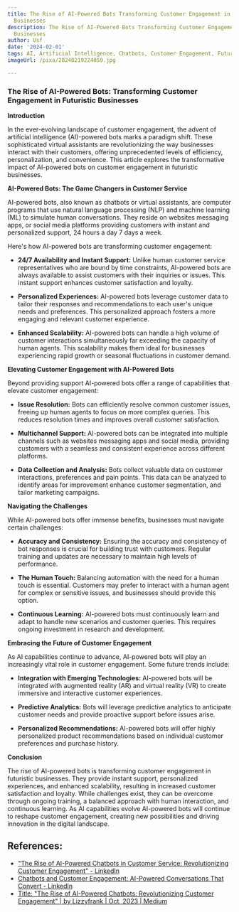 ```yaml
---
title: The Rise of AI-Powered Bots Transforming Customer Engagement in Futuristic
  Businesses
description: The Rise of AI-Powered Bots Transforming Customer Engagement in Futuristic
  Businesses
author: Usf
date: '2024-02-01'
tags: AI, Artificial Intelligence, Chatbots, Customer Engagement, Futuristic Businesses
imageUrl: /pixa/20240219224059.jpg

---
```

### The Rise of AI-Powered Bots: Transforming Customer Engagement  in Futuristic Businesses

**Introduction**

In the ever-evolving landscape of  customer engagement, the  advent of artificial intelligence (AI)-powered bots marks a paradigm shift. These sophisticated virtual assistants are revolutionizing the  way businesses interact with their customers, offering unprecedented levels of efficiency,  personalization, and convenience. This article explores the  transformative impact of AI-powered bots on customer engagement in futuristic businesses.

**AI-Powered Bots: The  Game Changers  in Customer Service**

AI-powered bots,  also known as chatbots or  virtual assistants, are computer programs that use natural  language processing (NLP) and machine learning (ML) to simulate human conversations. They reside on websites messaging apps, or social media platforms providing customers with instant and  personalized support, 24 hours a day 7  days a week.

Here's how AI-powered  bots are transforming customer engagement:

* **24/7 Availability and Instant Support:** Unlike human customer service representatives who  are bound by time constraints, AI-powered bots are always available  to assist customers with their inquiries or issues. This instant support enhances customer  satisfaction and loyalty.

* **Personalized Experiences:** AI-powered bots leverage customer data to tailor their responses and recommendations to  each user's unique needs  and  preferences. This personalized approach fosters a more engaging and relevant customer experience.

* **Enhanced Scalability:** AI-powered bots can handle a high volume of customer interactions simultaneously far exceeding the capacity of human agents. This scalability makes them ideal for  businesses  experiencing rapid growth  or  seasonal fluctuations in customer demand.

**Elevating Customer Engagement with AI-Powered Bots**

Beyond providing support AI-powered bots offer  a range of capabilities that elevate customer  engagement:

* **Issue Resolution:** Bots can efficiently resolve common customer  issues, freeing up human agents to focus on  more complex queries. This  reduces  resolution times and improves overall customer satisfaction.

* **Multichannel Support:** AI-powered  bots can be integrated into multiple channels such as websites messaging apps and  social media, providing customers with a seamless and  consistent experience across different platforms.

*  **Data Collection and Analysis:** Bots collect valuable data on customer interactions, preferences  and pain points. This data can be analyzed to identify areas for improvement  enhance customer segmentation, and tailor marketing campaigns.

**Navigating the Challenges**

While  AI-powered  bots offer immense benefits, businesses must navigate certain challenges:

* **Accuracy and Consistency:** Ensuring the accuracy and consistency  of bot responses is crucial for building trust with customers. Regular training and updates are necessary to maintain high levels of performance.

* **The Human Touch:** Balancing automation with the need for a human touch is essential. Customers may prefer to interact with a human agent for complex or sensitive issues,  and businesses should provide  this  option.

* **Continuous Learning:** AI-powered bots must continuously learn  and adapt to handle new scenarios and customer queries. This requires ongoing investment in research and development.

**Embracing the Future of Customer Engagement**

As AI capabilities continue to advance, AI-powered bots will play an increasingly vital role in customer  engagement. Some future trends  include:

* **Integration  with Emerging Technologies:** AI-powered bots will be integrated with augmented reality (AR) and virtual reality (VR) to create immersive and interactive customer  experiences.

* **Predictive Analytics:** Bots will leverage predictive analytics to anticipate customer needs and provide proactive  support before issues arise.

*  **Personalized Recommendations:** AI-powered bots will  offer highly personalized product recommendations  based on individual customer preferences and purchase history.

**Conclusion**

The rise of AI-powered bots  is transforming customer engagement in futuristic businesses. They provide instant support, personalized experiences, and enhanced scalability, resulting in increased customer satisfaction and  loyalty.  While  challenges exist,  they can be overcome through ongoing training, a balanced approach with human interaction, and continuous  learning. As AI capabilities evolve AI-powered bots will continue to reshape customer engagement, creating  new possibilities and driving innovation in the  digital landscape.

## References:
- ["The Rise of AI-Powered Chatbots in Customer Service: Revolutionizing Customer Engagement" - LinkedIn](https://www.linkedin.com/pulse/rise-ai-powered-chatbots-customer-service-engagement-promil-arora)
- [Chatbots and Customer Engagement: AI-Powered Conversations That Convert - LinkedIn](https://www.linkedin.com/pulse/chatbots-customer-engagement-ai-powered-conversations-gandellini)
- [Title: "The Rise of AI-Powered Chatbots: Revolutionizing Customer Engagement" | by Lizzyfrank | Oct, 2023 | Medium](https://medium.com/@lizzyfrank042/title-the-rise-of-ai-powered-chatbots-revolutionizing-customer-engagement-616887c1ae6f)
